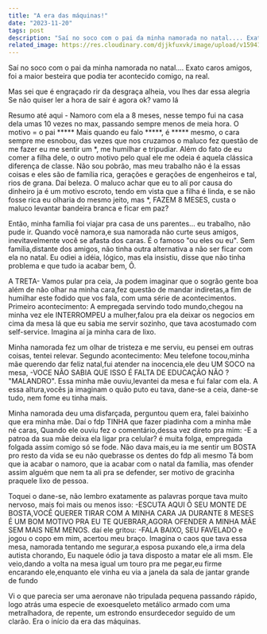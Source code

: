 ```yaml
---
title: "A era das máquinas!"
date: "2023-11-20"
tags: post
description: "Saí no soco com o pai da minha namorada no natal.... Exato caros amigos, foi a maior besteira que podia ter acontecido comigo, na real."
related_image: https://res.cloudinary.com/djjkfuxvk/image/upload/v1594168086/20200707_195930_hzt3hq.jpg
---
```



Saí no soco com o pai da minha namorada no natal.... Exato caros amigos, foi a maior besteira que podia ter acontecido comigo, na real.

Mas sei que é engraçado rir da desgraça alheia, vou lhes dar essa alegria Se não quiser ler a hora de sair é agora ok? vamo lá

Resumo até aqui - Namoro com ela a 8 meses, nesse tempo fui na casa dela umas 10 vezes no max, passando sempre menos de meia hora. O motivo = o pai ***** Mais quando eu falo *****, é ***** mesmo, o cara sempre me esnobou, das vezes que nos cruzamos o maluco fez questão de me fazer eu me sentir um *, me humilhar e tripudiar. Além do fato de eu comer a filha dele, o outro motivo pelo qual ele me odeia é aquela clássica diferença de classe. Não sou pobrão, mas meu trabalho não é la essas coisas e eles são de família rica, gerações e gerações de engenheiros e tal, rios de grana. Daí beleza. O maluco achar que eu to alí por causa do dinheiro ja é um motivo escroto, tendo em vista que a filha é linda, e se não fosse rica eu olharia do mesmo jeito, mas *, FAZEM 8 MESES, custa o maluco levantar bandeira branca e ficar em paz?

Então, minha família foi viajar pra casa de uns parentes... eu trabalho, não pude ir. Quando você namora,e sua namorada não curte seus amigos, inevitavelmente você se afasta dos caras. É o famoso "ou eles ou eu". Sem família,distante dos amigos, não tinha outra alternativa a não ser ficar com ela no natal. Eu odiei a idéia, lógico, mas ela insistiu, disse que não tinha problema e que tudo ia acabar bem, Ô.

A TRETA- Vamos pular pra ceia, Ja podem imaginar que o sogrão gente boa além de não olhar na minha cara,fez questão de mandar indiretas,a fim de humilhar este fodido que vos fala, com uma série de acontecimentos. Primeiro acontecimento: A empregada servindo todo mundo,chegou na minha vez ele INTERROMPEU a mulher,falou pra ela deixar os negocios em cima da mesa lá que eu sabia me servir sozinho, que tava acostumado com self-service. Imagina aí ja minha cara de lixo.

Minha namorada fez um olhar de tristeza e me serviu, eu pensei em outras coisas, tentei relevar. Segundo acontecimento: Meu telefone tocou,minha mãe querendo dar feliz natal,fui atender na inocencia,ele deu UM SOCO na mesa, -VOCE NÃO SABIA QUE ISSO É FALTA DE EDUCAÇÃO NÃO ? "MALANDRO". Essa minha mãe ouviu,levantei da mesa e fui falar com ela. A essa altura,vocês ja imaginam o quão puto eu tava, dane-se a ceia, dane-se tudo, nem fome eu tinha mais.

Minha namorada deu uma disfarçada, perguntou quem era, falei baixinho que era minha mãe. Daí o fdp TINHA que fazer piadinha com a minha mãe né caras, Quando ele ouviu fez o comentário,dessa vez direto pra mim: -E a patroa da sua mãe deixa ela ligar pra celular? é muita folga, empregada folgada assim comigo só se fode. Não dava mais,eu ia me sentir um BOSTA pro resto da vida se eu não quebrasse os dentes do fdp ali mesmo Tá bom que ia acabar o namoro, que ia acabar com o natal da família, mas ofender assim alguém que nem ta ali pra se defender, ser motivo de gracinha praquele lixo de pessoa.

Toquei o dane-se, não lembro exatamente as palavras porque tava muito nervoso, mais foi mais ou menos isso: -ESCUTA AQUI Ô SEU MONTE DE BOSTA,VOCÊ QUERER TIRAR COM A MINHA CARA JA DURANTE 8 MESES É UM BOM MOTIVO PRA EU TE QUEBRAR,AGORA OFENDER A MINHA MÃE SEM MAIS NEM MENOS. daí ele gritou: -FALA BAIXO, SEU FAVELADO e jogou o copo em mim, acertou meu braço. Imagina o caos que tava essa mesa, namorada tentando me segurar,a esposa puxando ele,a irma dela autista chorando, Eu naquele ódio ja tava disposto a matar ele ali msm. Ele veio,dando a volta na mesa igual um touro pra me pegar,eu firme encarando ele,enquanto ele vinha eu via a janela da sala de jantar grande de fundo

Vi o que parecia ser uma aeronave não tripulada pequena passando rápido, logo atrás uma especie de exoesqueleto metálico armado com uma metralhadora, de repente, um estrondo ensurdecedor seguido de um clarão. Era o início da era das máquinas.